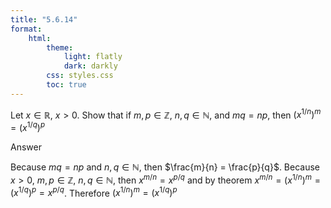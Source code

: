 ```yaml
---
title: "5.6.14"
format:
    html:
        theme:
            light: flatly
            dark: darkly
        css: styles.css
        toc: true
---
```


Let $x \in \mathbb{R}$, $x >0$. Show that if $m, p \in \mathbb{Z}$, $n,q \in \mathbb{N}$, and $mq = np$, then $(x^{1/n})^m = (x^{1/q})^p$

Answer

Because $mq = np$ and $n,q \in \mathbb{N}$, then $\frac{m}{n} = \frac{p}{q}$. Because $x > 0$, $m, p \in \mathbb{Z}$, $n,q \in \mathbb{N}$, then $x^{m/n} = x^{p/q}$ and by theorem $x^{m/n} = (x^{1/n})^m = (x^{1/q})^p = x^{p/q}$. Therefore $(x^{1/n})^m = (x^{1/q})^p$